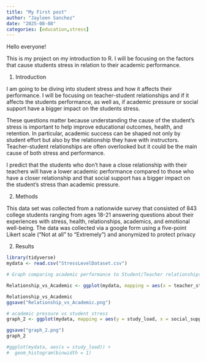 ```yaml
---
title: "My First post"
author: "Jayleen Sanchez"
date: "2025-08-08"
categories: [education,stress]
---
```


Hello everyone!

This is my project on my introduction to R. I will be focusing on the factors that cause students stress in relation to their academic performance.

1.  Introduction

I am going to be diving into student stress and how it affects their performance. I will be focusing on teacher-student relationships and if it affects the students performance, as well as, if academic pressure or social support have a bigger impact on the students stress.

These questions matter because understanding the cause of the student’s stress is important to help improve educational outcomes, health, and retention. In particular, academic success can be shaped not only by student effort but also by the relationship they have with instructors. Teacher-student relationships are often overlooked but it could be the main cause of both stress and performance.

I predict that the students who don’t have a close relationship with their teachers will have a lower academic performance compared to those who have a closer relationship and that social support has a bigger impact on the student’s stress than academic pressure.

2.  Methods

This data set was collected from a nationwide survey that consisted of 843 college students ranging from ages 18-21 answering questions about their experiences with stress, health, relationships, academics, and emotional well-being. The data was collected via a google form using a five-point Likert scale ("Not at all" to "Extremely") and anonymized to protect privacy

2.  Results

```r
library(tidyverse)
mydata <- read.csv("StressLevelDataset.csv")

# Graph comparing academic performance to Student/Teacher relationships

Relationship_vs_Academic <- ggplot(mydata, mapping = aes(x = teacher_student_relationship, y = academic_performance, color = stress_level)) + geom_jitter(width = 0.2, alpha = 0.4) + geom_smooth(method = "lm", se = FALSE, color = "blue") + labs(title = "Teacher/Student Relationship vs Academic Performance", x = "Teacher/Student Relationship", y = "Academic Performance", color = "Stress Level")

Relationship_vs_Academic
ggsave("Relationship_vs_Academic.png")


```

```r

# academic pressure vs student stress
graph_2 <- ggplot(mydata, mapping = aes(y = study_load, x = social_support, color = stress_level)) + geom_point(position = "jitter") + geom_smooth(method = "lm") + labs(title = "Study Load vs Social Support", x = "Social Support", y = "Study Load", color = "Stress Level" )

ggsave("graph_2.png")
graph_2

#ggplot(mydata, aes(x = study_load)) +
#  geom_histogram(binwidth = 1)
```
